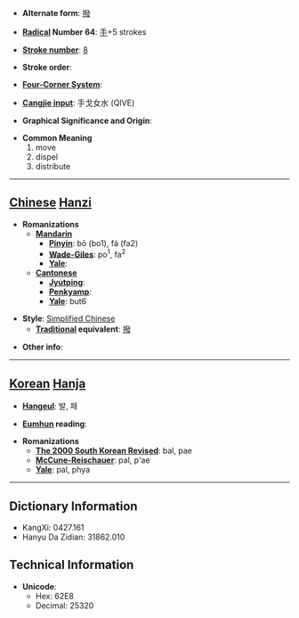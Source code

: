 * '''Alternate form''': [[撥]]

* '''[[Wiktionary:Chinese radical index| Radical]] Number 64''': [[Wiktionary:Chinese radical index 手|手]]+5 strokes

* '''[[Wiktionary:Chinese total strokes index|Stroke number]]''': [[Wiktionary:Chinese total strokes index 8|8]]

* '''Stroke order''': 

* '''[[Wiktionary:Chinese four corner index|Four-Corner System]]''': 

* '''[[Wiktionary:Chinese Cangjie index|Cangjie input]]''': 手戈女水 (QIVE)

* '''Graphical Significance and Origin''': 

* '''Common Meaning'''
*#move
*# dispel
*# distribute


----

== [[Chinese]] [[Hanzi]] ==

* '''Romanizations'''
** '''[[Mandarin]]'''
*** '''[[Pinyin]]''': bō (bo1), fá (fa2)
*** '''[[Wade-Giles]]''': po<sup>1</sup>, fa<sup>2</sup>
*** '''[[Yale]]''': 
** '''[[Cantonese]]'''
*** '''[[Jyutping]]''':
*** '''[[Penkyamp]]''': 
*** '''[[Yale]]''': but6

* '''Style''': [[Simplified Chinese]] 
** '''[[Traditional Chinese|Traditional]] equivalent''': [[撥]]

* '''Other info''': 

----

== [[Korean]] [[Hanja]] ==

* '''[[Hangeul]]''': 발, 패

* '''[[Eumhun]] reading''': 

* '''Romanizations'''
** '''[[The 2000 South Korean Revised Romanization|The 2000 South Korean Revised]]''': bal, pae
** '''[[McCune-Reischauer]]''': pal, p'ae
** '''[[Yale]]''': pal, phya

----

== Dictionary Information ==

* KangXi: 0427.161
* Hanyu Da Zidian: 31862.010

== Technical Information ==

* '''Unicode''':
** Hex: 62E8
** Decimal: 25320